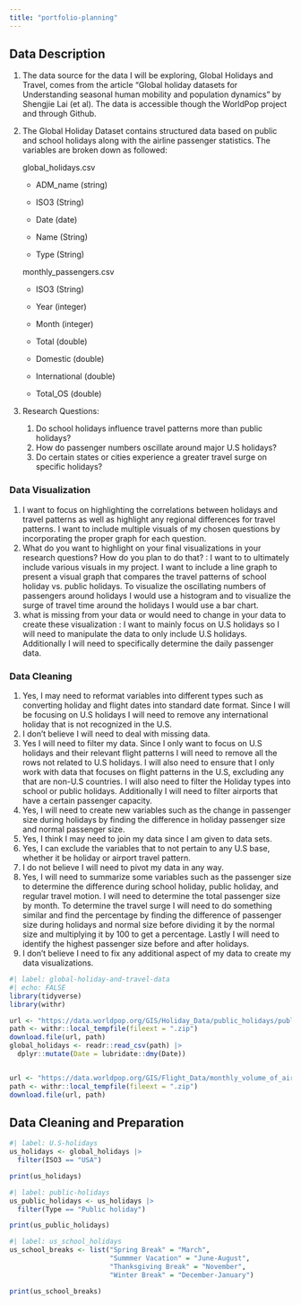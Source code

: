 ```yaml
---
title: "portfolio-planning"
---
```


## Data Description

1.  The data source for the data I will be exploring, Global Holidays and Travel, comes from the article "Global holiday datasets for Understanding seasonal human mobility and population dynamics" by Shengjie Lai (et al). The data is accessible though the WorldPop project and through Github.

2.  The Global Holiday Dataset contains structured data based on public and school holidays along with the airline passenger statistics. The variables are broken down as followed:

    global_holidays.csv

    -   ADM_name (string)

    -   ISO3 (String)

    -   Date (date)

    -   Name (String)

    -   Type (String)

    monthly_passengers.csv

    -   ISO3 (String)

    -   Year (integer)

    -   Month (integer)

    -   Total (double)

    -   Domestic (double)

    -   International (double)

    -   Total_OS (double)

3.  Research Questions:

    1.  Do school holidays influence travel patterns more than public holidays?
    2.  How do passenger numbers oscillate around major U.S holidays?
    3.  Do certain states or cities experience a greater travel surge on specific holidays?

### Data Visualization

1.  I want to focus on highlighting the correlations between holidays and travel patterns as well as highlight any regional differences for travel patterns. I want to include multiple visuals of my chosen questions by incorporating the proper graph for each question.
2.  What do you want to highlight on your final visualizations in your research questions? How do you plan to do that? : I want to to ultimately include various visuals in my project. I want to include a line graph to present a visual graph that compares the travel patterns of school holiday vs. public holidays. To visualize the oscillating numbers of passengers around holidays I would use a histogram and to visualize the surge of travel time around the holidays I would use a bar chart.
3.  what is missing from your data or would need to change in your data to create these visualization : I want to mainly focus on U.S holidays so I will need to manipulate the data to only include U.S holidays. Additionally I will need to specifically determine the daily passenger data.

### Data Cleaning

1.  Yes, I may need to reformat variables into different types such as converting holiday and flight dates into standard date format. Since I will be focusing on U.S holidays I will need to remove any international holiday that is not recognized in the U.S.
2.  I don't believe I will need to deal with missing data.
3.  Yes I will need to filter my data. Since I only want to focus on U.S holidays and their relevant flight patterns I will need to remove all the rows not related to U.S holidays. I will also need to ensure that I only work with data that focuses on flight patterns in the U.S, excluding any that are non-U.S countries. I will also need to filter the Holiday types into school or public holidays. Additionally I will need to filter airports that have a certain passenger capacity.
4.  Yes, I will need to create new variables such as the change in passenger size during holidays by finding the difference in holiday passenger size and normal passenger size.
5.  Yes, I think I may need to join my data since I am given to data sets.
6.  Yes, I can exclude the variables that to not pertain to any U.S base, whether it be holiday or airport travel pattern.
7.  I do not believe I will need to pivot my data in any way.
8.  Yes, I will need to summarize some variables such as the passenger size to determine the difference during school holiday, public holiday, and regular travel motion. I will need to determine the total passenger size by month. To determine the travel surge I will need to do something similar and find the percentage by finding the difference of passenger size during holidays and normal size before dividing it by the normal size and multiplying it by 100 to get a percentage. Lastly I will need to identify the highest passenger size before and after holidays.
9.  I don't believe I need to fix any additional aspect of my data to create my data visualizations.

```r
#| label: global-holiday-and-travel-data
#| echo: FALSE
library(tidyverse)
library(withr)

url <- "https://data.worldpop.org/GIS/Holiday_Data/public_holidays/public_holidays_2010_2019.zip"
path <- withr::local_tempfile(fileext = ".zip")
download.file(url, path)
global_holidays <- readr::read_csv(path) |> 
  dplyr::mutate(Date = lubridate::dmy(Date))


url <- "https://data.worldpop.org/GIS/Flight_Data/monthly_volume_of_airline_passengers/monthly_vol_of_airline_pass_in_90_countries_2010_2018.zip"
path <- withr::local_tempfile(fileext = ".zip")
download.file(url, path)
```

## Data Cleaning and Preparation

```r
#| label: U.S-holidays
us_holidays <- global_holidays |>
  filter(ISO3 == "USA")

print(us_holidays)

```

```r
#| label: public-holidays
us_public_holidays <- us_holidays |>
  filter(Type == "Public holiday")

print(us_public_holidays)
```

```r
#| label: us_school_holidays
us_school_breaks <- list("Spring Break" = "March",
                         "Summmer Vacation" = "June-August", 
                         "Thanksgiving Break" = "November",
                         "Winter Break" = "December-January")

print(us_school_breaks)
```
